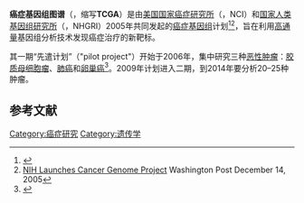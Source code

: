 '''癌症基因组图谱'''（{{lang-en|The Cancer Genome Atlas}}，缩写'''TCGA'''）是由[[美国|美国]][[国家癌症研究所|国家癌症研究所]]（{{lang|en|National Cancer Institute}}，NCI）和[[国家人类基因组研究所|国家人类基因组研究所]]（{{lang|en|National Human Genome Research Institute}}，NHGRI）2005年共同发起的[[癌症|癌症]][[基因组|基因组]]计划<ref>{{cite web| url=http://cancergenome.nih.gov/| title=The Cancer Genome Atlas homepage| publisher=[[National_Cancer_Institute|NCI]] and the [[NHGRI|NHGRI]]| accessdate=2009-04-28| archive-date=2011-07-21| archive-url=https://web.archive.org/web/20110721054307/http://cancergenome.nih.gov/| dead-url=no}}</ref><ref>[https://www.washingtonpost.com/wp-dyn/content/article/2005/12/13/AR2005121301667.html NIH Launches Cancer Genome Project] {{Wayback|url=https://www.washingtonpost.com/wp-dyn/content/article/2005/12/13/AR2005121301667.html |date=20170306234326 }} Washington Post December 14, 2005</ref>，旨在利用[[测序|高通量]]基因组分析技术发现癌症治疗的新靶标。

其一期“先遣计划”（"pilot project"）开始于2006年，集中研究三种[[恶性肿瘤|恶性肿瘤]]：[[胶质母细胞瘤|胶质母细胞瘤]]、[[肺癌|肺癌]]和[[卵巢癌|卵巢癌]]<ref>{{cite web| url=http://www.cancer.gov/ncicancerbulletin/NCI_Cancer_Bulletin_052708/page4| title=TCGA Moving Molecular Oncology Forward| date=2008-05-27| author=Daniela S. Gerhard| publisher=[[National_Cancer_Institute|National Cancer Institute]]| work=NCI cancer Bulletin, Director's Update| accessdate=2009-08-27| archive-date=2010-12-21| archive-url=https://web.archive.org/web/20101221174701/http://www.cancer.gov/ncicancerbulletin/NCI_Cancer_Bulletin_052708/page4| dead-url=no}}</ref>。2009年计划进入二期，到2014年要分析20–25种肿瘤。

==参考文献==
{{reflist}}

[[Category:癌症研究|Category:癌症研究]]
[[Category:遗传学|Category:遗传学]]